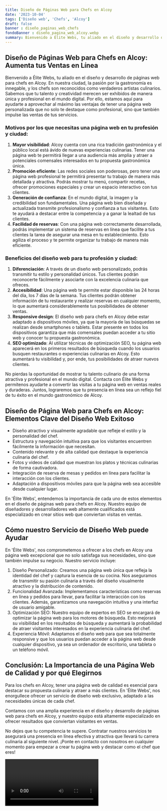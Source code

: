 ```yaml
---
title: Diseño de Páginas Web para Chefs en Alcoy
date: '2023-10-04'
tags: ['Diseño web', 'Chefs', 'Alcoy']
draft: false
banner : diseño_paginas_web_chefs
fondoBanner : diseño_pagina_web_alcoy.webp
summary: Bienvenido a Élite Webs, tu aliado en el diseño y desarrollo de páginas web para chefs en Alcoy. En nuestra ciudad, la pasión por la gastronomía es innegable, y los chefs son reconocidos como verdaderos artistas culinarios. Sabemos que tu talento y creatividad merecen ser exhibidos de manera única y profesional en el mundo digital. Por ello, estamos aquí para ayudarte a aprovechar al máximo las ventajas de tener una página web personalizada que no solo te destaque como profesional, sino que también impulse las ventas de tus servicios.
---
```


## **Diseño de Páginas Web para Chefs en Alcoy: Aumenta tus Ventas en Línea**

Bienvenido a Élite Webs, tu aliado en el diseño y desarrollo de páginas web para chefs en Alcoy. En nuestra ciudad, la pasión por la gastronomía es innegable, y los chefs son reconocidos como verdaderos artistas culinarios. Sabemos que tu talento y creatividad merecen ser exhibidos de manera única y profesional en el mundo digital. Por ello, estamos aquí para ayudarte a aprovechar al máximo las ventajas de tener una página web personalizada que no solo te destaque como profesional, sino que también impulse las ventas de tus servicios.

### **Motivos por los que necesitas una página web en tu profesión y ciudad:**

1. **Mayor visibilidad**: Alcoy cuenta con una rica tradición gastronómica y el público local está ávido de nuevas experiencias culinarias. Tener una página web te permitirá llegar a una audiencia más amplia y atraer a potenciales comensales interesados en tu propuesta gastronómica única.
2. **Promoción eficiente**: Las redes sociales son poderosas, pero tener una página web profesional te permitirá presentar tu trabajo de manera más detallada y atractiva. Podrás mostrar tu menú, compartir recetas, ofrecer promociones especiales y crear un espacio interactivo con tus clientes.
3. **Generación de confianza**: En el mundo digital, la imagen y la credibilidad son fundamentales. Una página web bien diseñada y actualizada transmite profesionalismo y confianza a tus visitantes. Esto te ayudará a destacar entre la competencia y a ganar la lealtad de tus clientes.
4. **Facilidad de reservas**: Con una página web correctamente desarrollada, podrás implementar un sistema de reservas en línea que facilite a tus clientes la tarea de asegurar una mesa en tu establecimiento. Esto agiliza el proceso y te permite organizar tu trabajo de manera más eficiente.

### **Beneficios del diseño web para tu profesión y ciudad:**

1. **Diferenciación**: A través de un diseño web personalizado, podrás transmitir tu estilo y personalidad únicos. Tus clientes podrán reconocerte fácilmente y asociarte con la excelencia culinaria que ofreces.
2. **Accesibilidad**: Una página web te permite estar disponible las 24 horas del día, los 7 días de la semana. Tus clientes podrán obtener información de tu restaurante y realizar reservas en cualquier momento, lo que aumentará considerablemente tus posibilidades de obtener ventas.
3. **Responsive design**: El diseño web para chefs en Alcoy debe estar adaptado a dispositivos móviles, ya que la mayoría de las búsquedas se realizan desde smartphones o tablets. Estar presente en todos los dispositivos garantiza que más comensales puedan acceder a tu sitio web y conocer tu propuesta gastronómica.
4. **SEO optimizado**: Al utilizar técnicas de optimización SEO, tu página web aparecerá en los primeros resultados de búsqueda cuando los usuarios busquen restaurantes o experiencias culinarias en Alcoy. Esto aumentará tu visibilidad y, por ende, tus posibilidades de atraer nuevos clientes.

No pierdas la oportunidad de mostrar tu talento culinario de una forma atractiva y profesional en el mundo digital. Contacta con Élite Webs y permítenos ayudarte a convertir las visitas a tu página web en ventas reales y duraderas. Juntos, lograremos que tu presencia en línea sea un reflejo fiel de tu éxito en el mundo gastronómico de Alcoy.

<GifSeo />

<Cta />

## Diseño de Página Web para Chefs en Alcoy: Elementos Clave del Diseño Web Exitoso

- Diseño atractivo y visualmente agradable que refleje el estilo y la personalidad del chef.
- Estructura y navegación intuitiva para que los visitantes encuentren fácilmente la información que necesitan.
- Contenido relevante y de alta calidad que destaque la experiencia culinaria del chef.
- Fotos y videos de calidad que muestran los platos y técnicas culinarias de forma cautivadora.
- Integración de reserva de mesas y pedidos en línea para facilitar la interacción con los clientes.
- Adaptación a dispositivos móviles para que la página web sea accesible desde cualquier lugar.

En 'Élite Webs', entendemos la importancia de cada uno de estos elementos en el diseño de páginas web para chefs en Alcoy. Nuestro equipo de diseñadores y desarrolladores web altamente cualificados está especializado en crear sitios web que conviertan visitas en ventas.

## Cómo nuestro Servicio de Diseño Web puede Ayudar

En 'Élite Webs', nos comprometemos a ofrecer a los chefs en Alcoy una página web excepcional que no solo satisfaga sus necesidades, sino que también impulse su negocio. Nuestro servicio incluye:

1. Diseño Personalizado: Creamos una página web única que refleja la identidad del chef y captura la esencia de su cocina. Nos aseguramos de transmitir su pasión culinaria a través del diseño visualmente atractivo y la distribución de contenido.
2. Funcionalidad Avanzada: Implementamos características como reservas en línea y pedidos para llevar, para facilitar la interacción con los clientes. Además, garantizamos una navegación intuitiva y una interfaz de usuario amigable.
3. Optimización SEO: Nuestro equipo de expertos en SEO se encargará de optimizar la página web para los motores de búsqueda. Esto mejorará su visibilidad en los resultados de búsqueda y aumentará la probabilidad de atraer visitantes interesados ​​en la experiencia culinaria del chef.
4. Experiencia Móvil: Adaptamos el diseño web para que sea totalmente responsive y que los usuarios puedan acceder a la página web desde cualquier dispositivo, ya sea un ordenador de escritorio, una tableta o un teléfono móvil.

## Conclusión: La Importancia de una Página Web de Calidad y por qué Elegirnos

Para los chefs en Alcoy, tener una página web de calidad es esencial para destacar su propuesta culinaria y atraer a más clientes. En 'Élite Webs', nos enorgullece ofrecer un servicio de diseño web exclusivo, adaptado a las necesidades únicas de cada chef.

Contamos con una amplia experiencia en el diseño y desarrollo de páginas web para chefs en Alcoy, y nuestro equipo está altamente especializado en ofrecer resultados que conviertan visitantes en ventas.

No dejes que tu competencia te supere. Contratar nuestros servicios te asegurará una presencia en línea efectiva y atractiva que llevará tu carrera culinaria al siguiente nivel. ¡Ponte en contacto con nosotros en cualquier momento para empezar a crear tu página web y destacar como el chef que eres!

<Video />

<CtaBot job='Chefs' city='Alcoy'/>

<Gmaps query='Alcoy+españa+maps' />